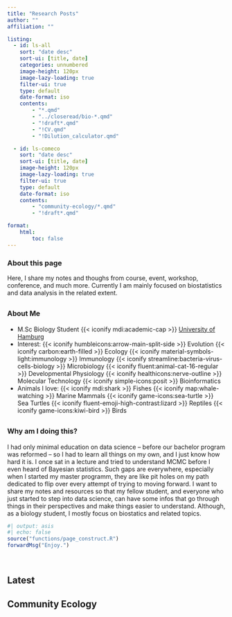 ```yaml
---
title: "Research Posts"
author: ""
affiliation: ""

listing:
  - id: ls-all
    sort: "date desc"
    sort-ui: [title, date]
    categories: unnumbered
    image-height: 120px
    image-lazy-loading: true
    filter-ui: true
    type: default
    date-format: iso
    contents: 
        - "*.qmd"
        - "../closeread/bio-*.qmd"
        - "!draft*.qmd"
        - "!CV.qmd"
        - "!Dilution_calculator.qmd"

  - id: ls-comeco
    sort: "date desc"
    sort-ui: [title, date]
    image-height: 120px
    image-lazy-loading: true
    filter-ui: true
    type: default
    date-format: iso
    contents:
        - "community-ecology/*.qmd"
        - "!draft*.qmd"

format: 
    html: 
        toc: false
---
```


### About this page

Here, I share my notes and thoughs from course, event, workshop, conference, and much more. Currently I am mainly focused on biostatistics and data analysis in the related extent. 

::: {.callout-caution appearance="minimal" title="" style="font-sze:0.9rem; var(--clcolor): #990000; var(--clbg): transparent; border-left: none; border: 1px solid var(--clcolor);" collapse="true"}
## [About Me]{style="font-size:1rem;"}

- M.Sc Biology Student {{< iconify mdi:academic-cap >}} [University of Hamburg](https://www.biologie.uni-hamburg.de/en.html) 
- Interest: 
{{< iconify humbleicons:arrow-main-split-side >}} Evolution
{{< iconify carbon:earth-filled >}} Ecology
{{< iconify material-symbols-light:immunology >}} Immunology
{{< iconify streamline:bacteria-virus-cells-biology >}} Microbiology
{{< iconify fluent:animal-cat-16-regular >}} Developmental Physiology
{{< iconify healthicons:nerve-outline >}} Molecular Technology
{{< iconify simple-icons:posit >}} Bioinformatics
- Animals I love: 
{{< iconify mdi:shark >}} Fishes
{{< iconify map:whale-watching >}} Marine Mammals
{{< iconify game-icons:sea-turtle >}} Sea Turtles
{{< iconify fluent-emoji-high-contrast:lizard >}} Reptiles
{{< iconify game-icons:kiwi-bird >}} Birds


:::

::: {.callout-caution appearance="minimal" title="" style="font-sze:0.9rem; var(--clcolor): #990000; var(--clbg): transparent; border-left: none; border: 1px solid var(--clcolor);" collapse="true"}

## [Why am I doing this?]{style="font-size:1rem;"}

I had only minimal education on data science -- before our bachelor program was reformed -- so I had to learn all things on my own, and I just know how hard it is. I once sat in a lecture and tried to understand MCMC before I even heard of Bayesian statistics. Such gaps are everywhere, especially when I started my master programm, they are like pit holes on my path dedicated to flip over every attempt of trying to moving forward. I want to share my notes and resources so that my fellow student, and everyone who just started to step into data science, can have some infos that go through things in their perspectives and make things easier to understand. Although, as a biology student, I mostly focus on biostatics and related topics.

:::

```r
#| output: asis
#| echo: false
source("functions/page_construct.R")
forwardMsg("Enjoy.")
```

<br>

::: {.panel-tabset}

## Latest

::: {#ls-all}
:::

## Community Ecology

::: {#ls-comeco}
:::

:::
